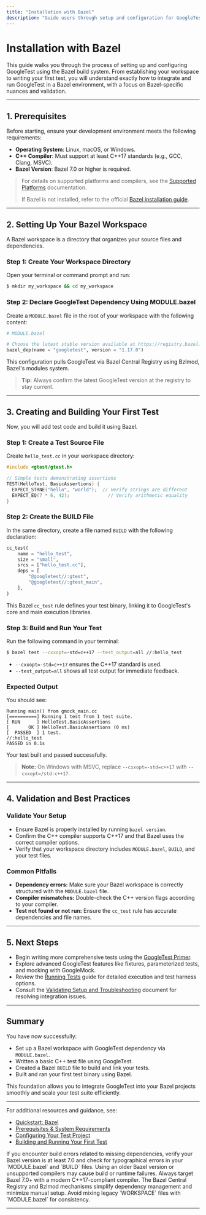 ```yaml
---
title: "Installation with Bazel"
description: "Guide users through setup and configuration for GoogleTest using Bazel, from repository integration to running their first test. Address Bazel-specific requirements and validation steps."
---
```


# Installation with Bazel

This guide walks you through the process of setting up and configuring GoogleTest using the Bazel build system. From establishing your workspace to writing your first test, you will understand exactly how to integrate and run GoogleTest in a Bazel environment, with a focus on Bazel-specific nuances and validation.

---

## 1. Prerequisites

Before starting, ensure your development environment meets the following requirements:

- **Operating System**: Linux, macOS, or Windows.
- **C++ Compiler**: Must support at least C++17 standards (e.g., GCC, Clang, MSVC).
- **Bazel Version**: Bazel 7.0 or higher is required.

> For details on supported platforms and compilers, see the [Supported Platforms](platforms.md) documentation.
>
> If Bazel is not installed, refer to the official [Bazel installation guide](https://bazel.build/install).

---

## 2. Setting Up Your Bazel Workspace

A Bazel workspace is a directory that organizes your source files and dependencies.

### Step 1: Create Your Workspace Directory
Open your terminal or command prompt and run:

```bash
$ mkdir my_workspace && cd my_workspace
```

### Step 2: Declare GoogleTest Dependency Using MODULE.bazel
Create a `MODULE.bazel` file in the root of your workspace with the following content:

```python
# MODULE.bazel

# Choose the latest stable version available at https://registry.bazel.build/modules/googletest
bazel_dep(name = "googletest", version = "1.17.0")
```

This configuration pulls GoogleTest via Bazel Central Registry using Bzlmod, Bazel's modules system.

> **Tip:** Always confirm the latest GoogleTest version at the registry to stay current.

---

## 3. Creating and Building Your First Test

Now, you will add test code and build it using Bazel.

### Step 1: Create a Test Source File
Create `hello_test.cc` in your workspace directory:

```cpp
#include <gtest/gtest.h>

// Simple tests demonstrating assertions
TEST(HelloTest, BasicAssertions) {
  EXPECT_STRNE("hello", "world");  // Verify strings are different
  EXPECT_EQ(7 * 6, 42);              // Verify arithmetic equality
}
```

### Step 2: Create the BUILD File
In the same directory, create a file named `BUILD` with the following declaration:

```python
cc_test(
    name = "hello_test",
    size = "small",
    srcs = ["hello_test.cc"],
    deps = [
        "@googletest//:gtest",
        "@googletest//:gtest_main",
    ],
)
```

This Bazel `cc_test` rule defines your test binary, linking it to GoogleTest's core and main execution libraries.

### Step 3: Build and Run Your Test
Run the following command in your terminal:

```bash
$ bazel test --cxxopt=-std=c++17 --test_output=all //:hello_test
```

- `--cxxopt=-std=c++17` ensures the C++17 standard is used.
- `--test_output=all` shows all test output for immediate feedback.

### Expected Output
You should see:

```
Running main() from gmock_main.cc
[==========] Running 1 test from 1 test suite.
[ RUN      ] HelloTest.BasicAssertions
[       OK ] HelloTest.BasicAssertions (0 ms)
[  PASSED  ] 1 test.
//:hello_test                                                     PASSED in 0.1s
```

Your test built and passed successfully.

> **Note:** On Windows with MSVC, replace `--cxxopt=-std=c++17` with `--cxxopt=/std:c++17`.

---

## 4. Validation and Best Practices

### Validate Your Setup
- Ensure Bazel is properly installed by running `bazel version`.
- Confirm the C++ compiler supports C++17 and that Bazel uses the correct compiler options.
- Verify that your workspace directory includes `MODULE.bazel`, `BUILD`, and your test files.

### Common Pitfalls
- **Dependency errors:** Make sure your Bazel workspace is correctly structured with the `MODULE.bazel` file.
- **Compiler mismatches:** Double-check the C++ version flags according to your compiler.
- **Test not found or not run:** Ensure the `cc_test` rule has accurate dependencies and file names.

---

## 5. Next Steps

- Begin writing more comprehensive tests using the [GoogleTest Primer](primer.md).
- Explore advanced GoogleTest features like fixtures, parameterized tests, and mocking with GoogleMock.
- Review the [Running Tests](running-tests.md) guide for detailed execution and test harness options.
- Consult the [Validating Setup and Troubleshooting](validating-setup.md) document for resolving integration issues.

---

## Summary
You have now successfully:

- Set up a Bazel workspace with GoogleTest dependency via `MODULE.bazel`.
- Written a basic C++ test file using GoogleTest.
- Created a Bazel `BUILD` file to build and link your tests.
- Built and ran your first test binary using Bazel.

This foundation allows you to integrate GoogleTest into your Bazel projects smoothly and scale your test suite efficiently.

---

For additional resources and guidance, see:

- [Quickstart: Bazel](quickstart-bazel.md)
- [Prerequisites & System Requirements](prerequisites.md)
- [Configuring Your Test Project](configuring-test-project.md)
- [Building and Running Your First Test](running-tests.md)


<Tip>
If you encounter build errors related to missing dependencies, verify your Bazel version is at least 7.0 and check for typographical errors in your `MODULE.bazel` and `BUILD` files.
</Tip>

<Warning>
Using an older Bazel version or unsupported compilers may cause build or runtime failures. Always target Bazel 7.0+ with a modern C++17-compliant compiler.
</Warning>

<Note>
The Bazel Central Registry and Bzlmod mechanisms simplify dependency management and minimize manual setup.
Avoid mixing legacy `WORKSPACE` files with `MODULE.bazel` for consistency.
</Note>


---